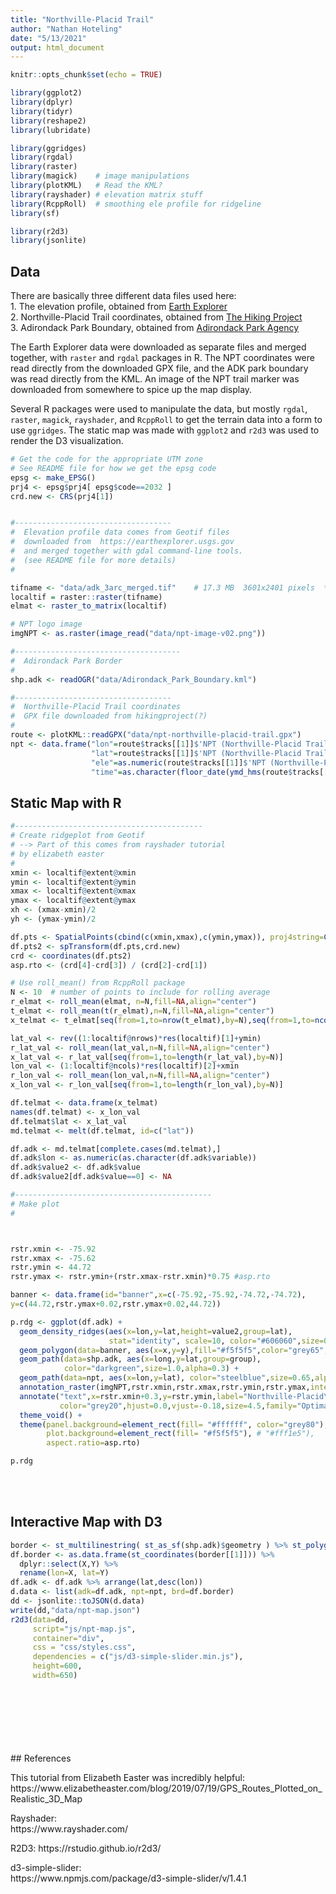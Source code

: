 ```yaml
---
title: "Northville-Placid Trail"
author: "Nathan Hoteling"
date: "5/13/2021"
output: html_document
---
```


```r
knitr::opts_chunk$set(echo = TRUE)

library(ggplot2)
library(dplyr)
library(tidyr)
library(reshape2)
library(lubridate)

library(ggridges)
library(rgdal)
library(raster)
library(magick)    # image manipulations
library(plotKML)   # Read the KML?
library(rayshader) # elevation matrix stuff
library(RcppRoll)  # smoothing ele profile for ridgeline
library(sf)

library(r2d3)
library(jsonlite)
```

## Data

There are basically three different data files used here:  
1. The elevation profile, obtained from [Earth Explorer](https://earthexplorer.usgs.gov)  
2. Northville-Placid Trail coordinates, obtained from [The Hiking Project](https://www.hikingproject.com/trail/7004949/npt-northville-placid-trail)  
3. Adirondack Park Boundary, obtained from [Adirondack Park Agency](https://apa.ny.gov/gis/)  

The Earth Explorer data were downloaded as separate files and merged together, with `raster` and `rgdal` packages in R.  The NPT coordinates were read directly from the downloaded GPX file, and the ADK park boundary was read directly from the KML.  An image of the NPT trail marker was downloaded from somewhere to spice up the map display.

Several R packages were used to manipulate the data, but mostly `rgdal`, `raster`, `magick`, `rayshader`, and `RcppRoll` to get the terrain data into a form to use `ggridges`.  The static map was made with `ggplot2` and `r2d3` was used to render the D3 visualization.

```r
# Get the code for the appropriate UTM zone
# See README file for how we get the epsg code
epsg <- make_EPSG()
prj4 <- epsg$prj4[ epsg$code==2032 ]
crd.new <- CRS(prj4[1])


#-----------------------------------
#  Elevation profile data comes from Geotif files
#  downloaded from  https://earthexplorer.usgs.gov
#  and merged together with gdal command-line tools.
#  (see README file for more details)
#

tifname <- "data/adk_3arc_merged.tif"    # 17.3 MB  3601x2401 pixels  ***
localtif = raster::raster(tifname)
elmat <- raster_to_matrix(localtif)

# NPT logo image
imgNPT <- as.raster(image_read("data/npt-image-v02.png"))

#-------------------------------------
#  Adirondack Park Border
#
shp.adk <- readOGR("data/Adirondack_Park_Boundary.kml")

#-----------------------------------
#  Northville-Placid Trail coordinates
#  GPX file downloaded from hikingproject(?)
#
route <- plotKML::readGPX("data/npt-northville-placid-trail.gpx")
npt <- data.frame("lon"=route$tracks[[1]]$'NPT (Northville-Placid Trail)'$lon,
                  "lat"=route$tracks[[1]]$'NPT (Northville-Placid Trail)'$lat,
                  "ele"=as.numeric(route$tracks[[1]]$'NPT (Northville-Placid Trail)'$ele),
                  "time"=as.character(floor_date(ymd_hms(route$tracks[[1]]$'NPT (Northville-Placid Trail)'$time), unit="minutes")))
```

## Static Map with R


```r
#------------------------------------------
# Create ridgeplot from Geotif
# --> Part of this comes from rayshader tutorial
# by elizabeth easter
#
xmin <- localtif@extent@xmin
ymin <- localtif@extent@ymin
xmax <- localtif@extent@xmax
ymax <- localtif@extent@ymax
xh <- (xmax-xmin)/2
yh <- (ymax-ymin)/2

df.pts <- SpatialPoints(cbind(c(xmin,xmax),c(ymin,ymax)), proj4string=CRS(proj4string(localtif)))
df.pts2 <- spTransform(df.pts,crd.new)
crd <- coordinates(df.pts2)
asp.rto <- (crd[4]-crd[3]) / (crd[2]-crd[1])

# Use roll_mean() from RcppRoll package
N <- 10  # number of points to include for rolling average
r_elmat <- roll_mean(elmat, n=N,fill=NA,align="center")
t_elmat <- roll_mean(t(r_elmat),n=N,fill=NA,align="center")
x_telmat <- t_elmat[seq(from=1,to=nrow(t_elmat),by=N),seq(from=1,to=ncol(t_elmat),by=N)]

lat_val <- rev((1:localtif@nrows)*res(localtif)[1]+ymin)
r_lat_val <- roll_mean(lat_val,n=N,fill=NA,align="center")
x_lat_val <- r_lat_val[seq(from=1,to=length(r_lat_val),by=N)]
lon_val <- (1:localtif@ncols)*res(localtif)[2]+xmin
r_lon_val <- roll_mean(lon_val,n=N,fill=NA,align="center")
x_lon_val <- r_lon_val[seq(from=1,to=length(r_lon_val),by=N)]

df.telmat <- data.frame(x_telmat)
names(df.telmat) <- x_lon_val
df.telmat$lat <- x_lat_val
md.telmat <- melt(df.telmat, id=c("lat"))

df.adk <- md.telmat[complete.cases(md.telmat),]
df.adk$lon <- as.numeric(as.character(df.adk$variable))
df.adk$value2 <- df.adk$value
df.adk$value2[df.adk$value==0] <- NA
```


```r
#--------------------------------------------
# Make plot
#



rstr.xmin <- -75.92
rstr.xmax <- -75.62
rstr.ymin <- 44.72
rstr.ymax <- rstr.ymin+(rstr.xmax-rstr.xmin)*0.75 #asp.rto

banner <- data.frame(id="banner",x=c(-75.92,-75.92,-74.72,-74.72),
y=c(44.72,rstr.ymax+0.02,rstr.ymax+0.02,44.72))

p.rdg <- ggplot(df.adk) +
  geom_density_ridges(aes(x=lon,y=lat,height=value2,group=lat),
                      stat="identity", scale=10, color="#606060",size=0.1,fill=NA) +
  geom_polygon(data=banner, aes(x=x,y=y),fill="#f5f5f5",color="grey65",size=1.0) +
  geom_path(data=shp.adk, aes(x=long,y=lat,group=group),
            color="darkgreen",size=1.0,alpha=0.3) +
  geom_path(data=npt, aes(x=lon,y=lat), color="steelblue",size=0.65,alpha=0.8) +
  annotation_raster(imgNPT,rstr.xmin,rstr.xmax,rstr.ymin,rstr.ymax,interpolate=TRUE) +
  annotate("text",x=rstr.xmin+0.3,y=rstr.ymin,label="Northville-Placid\nTrail",
           color="grey20",hjust=0.0,vjust=-0.18,size=4.5,family="Optima",fontface="bold") +
  theme_void() +
  theme(panel.background=element_rect(fill= "#ffffff", color="grey80"), #  "#fff1e5"),
        plot.background=element_rect(fill= "#f5f5f5"), # "#fff1e5"),
        aspect.ratio=asp.rto)

```

```r
p.rdg
```
<br>
<br>

## Interactive Map with D3

```r
border <- st_multilinestring( st_as_sf(shp.adk)$geometry ) %>% st_polygonize()
df.border <- as.data.frame(st_coordinates(border[[1]])) %>% 
  dplyr::select(X,Y) %>% 
  rename(lon=X, lat=Y)
df.adk <- df.adk %>% arrange(lat,desc(lon))
d.data <- list(adk=df.adk, npt=npt, brd=df.border)
dd <- jsonlite::toJSON(d.data)
write(dd,"data/npt-map.json")
r2d3(data=dd, 
     script="js/npt-map.js", 
     container="div",
     css = "css/styles.css",
     dependencies = c("js/d3-simple-slider.min.js"),
     height=600,
     width=650)
```

<br>
<br>
<br>
<br>
<br>
<br>
## References

This tutorial from Elizabeth Easter was incredibly helpful:  
https://www.elizabetheaster.com/blog/2019/07/19/GPS_Routes_Plotted_on_Realistic_3D_Map  

Rayshader:  
https://www.rayshader.com/  

R2D3:
https://rstudio.github.io/r2d3/  

d3-simple-slider:  
https://www.npmjs.com/package/d3-simple-slider/v/1.4.1  

